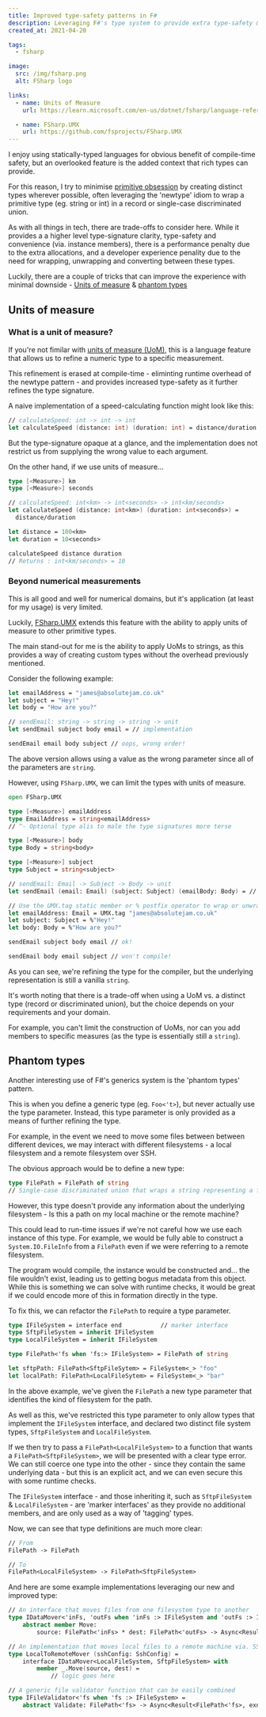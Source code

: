 ```yaml
---
title: Improved type-safety patterns in F#
description: Leveraging F#'s type system to provide extra type-safety & context
created_at: 2021-04-20

tags:
  - fsharp

image:
  src: /img/fsharp.png
  alt: FSharp logo

links:
  - name: Units of Measure
    url: https://learn.microsoft.com/en-us/dotnet/fsharp/language-reference/units-of-measure

  - name: FSharp.UMX
    url: https://github.com/fsprojects/FSharp.UMX
---
```



I enjoy using statically-typed languages for obvious benefit of compile-time
safety, but an overlooked feature is the added context that rich types can provide.

For this reason, I try to minimise [primitive obsession](https://refactoring.guru/smells/primitive-obsession)
by creating distinct types wherever possible, often leveraging the 'newtype' idiom
to wrap a primitive type (eg. string or int) in a record or single-case discriminated
union.

As with all things in tech, there are trade-offs to consider here. While it provides a
a higher level type-signature clarity, type-safety and convenience (via. instance members),
there is a performance penalty due to the extra allocations, and a developer experience
penality due to the need for wrapping, unwrapping and converting between these types.

Luckily, there are a couple of tricks that can improve the experience with
minimal downside - [Units of measure](#units-of-measure) & [phantom types](#phantom-types)

## Units of measure

### What is a unit of measure?

If you're not fimilar with [units of measure (UoM)](https://docs.microsoft.com/en-us/dotnet/fsharp/language-reference/units-of-measure),
this is a language feature that allows us to refine a numeric type to a specific measurement.

This refinement is erased at compile-time - eliminting runtime overhead of the
newtype pattern - and provides increased type-safety as it further refines the type
signature.

A naive implementation of a speed-calculating function might look like this:

```fs
// calculateSpeed: int -> int -> int
let calculateSpeed (distance: int) (duration: int) = distance/duration
```

But the type-signature opaque at a glance, and the implementation does not
restrict us from supplying the wrong value to each argument.

On the other hand, if we use units of measure...

```fs
type [<Measure>] km
type [<Measure>] seconds

// calculateSpeed: int<km> -> int<seconds> -> int<km/seconds>
let calculateSpeed (distance: int<km>) (duration: int<seconds>) =
  distance/duration

let distance = 100<km>
let duration = 10<seconds>

calculateSpeed distance duration
// Returns : int<km/seconds> = 10
```

### Beyond numerical measurements

This is all good and well for numerical domains, but it's application (at least
for my usage) is very limited.

Luckily, [FSharp.UMX](https://github.com/fsprojects/FSharp.UMX) extends this feature
with the ability to apply units of measure to other primitive types.

The main stand-out for me is the ability to apply UoMs to strings, as this provides
a way of creating custom types without the overhead previously mentioned.

Consider the following example:

```fs
let emailAddress = "james@absolutejam.co.uk"
let subject = "Hey!"
let body = "How are you?"

// sendEmail: string -> string -> string -> unit
let sendEmail subject body email = // implementation

sendEmail email body subject // oops, wrong order!
```

The above version allows using a value as the wrong parameter since all of the
parameters are `string`.

However, using `FSharp.UMX`, we can limit the types with units of measure.

```fs
open FSharp.UMX

type [<Measure>] emailAddress
type EmailAddress = string<emailAddress>
// ^- Optional type alis to male the type signatures more terse

type [<Measure>] body
type Body = string<body>

type [<Measure>] subject
type Subject = string<subject>

// sendEmail: Email -> Subject -> Body -> unit
let sendEmail (email: Email) (subject: Subject) (emailBody: Body) = // do stuff

// Use the UMX.tag static member or % postfix operator to wrap or unwrap a primitive
let emailAddress: Email = UMX.tag "james@absolutejam.co.uk"
let subject: Subject = %"Hey!"
let body: Body = %"How are you?"

sendEmail subject body email // ok!

sendEmail body email subject // won't compile!
```

As you can see, we're refining the type for the compiler, but the underlying
representation is still a vanilla `string`.

<Note>

It's worth noting that there is a trade-off when using a UoM vs. a distinct
type (record or discriminated union), but the choice depends on your requirements
and your domain.

For example, you can't limit the construction of UoMs, nor can you add
members to specific measures (as the type is essentially still a `string`).

</Note>

## Phantom types

Another interesting use of F#'s generics system is the 'phantom types' pattern.

This is when you define a generic type (eg. `Foo<'t>`), but never actually use
the type parameter. Instead, this type parameter is only provided as a means of
further refining the type.

For example, in the event we need to move some files between between different
devices, we may interact with different filesystems - a local filesystem and a
remote filesystem over SSH.

The obvious approach would be to define a new type:

```fs
type FilePath = FilePath of string
// Single-case discriminated union that wraps a string representing a file path
```

However, this type doesn't provide any information about the underlying filesystem -
Is this a path on my local machine or the remote machine?

This could lead to run-time issues if we're not careful how we use each instance of
this type. For example, we would be fully able to construct a `System.IO.FileInfo`
from a `FilePath` even if we were referring to a remote filesystem.

The program would compile, the instance would be constructed and... the file wouldn't
exist, leading us to getting bogus metadata from this object. While this is something
we can solve with runtime checks, it would be great if we could encode more of this
in formation directly in the type.

To fix this, we can refactor the `FilePath` to require a type parameter.

```fs
type IFileSystem = interface end           // marker interface
type SftpFileSystem = inherit IFileSystem
type LocalFileSystem = inherit IFileSystem

type FilePath<'fs when 'fs:> IFileSystem> = FilePath of string

let sftpPath: FilePath<SftpFileSytem> = FileSystem<_> "foo"
let localPath: FilePath<LocalFileSytem> = FileSystem<_> "bar"
```

In the above example, we've given the `FilePath` a new type parameter that
identifies the kind of filesystem for the path.

As well as this, we've restricted this type parameter to only allow types that
implement the `IFileSystem` interface, and declared two distinct file system types,
`SftpFileSystem` and `LocalFileSystem`.

If we then try to pass a `FilePath<LocalFileSystem>` to a function that wants
a `FilePath<SftpFileSystem>`, we will be presented with a clear type error.
We can still coerce one type into the other - since they contain the same
underlying data - but this is an explicit act, and we can even secure this
with some runtime checks.

<Note>

The `IFileSystem` interface - and those inheriting it, such as `SftpFileSystem`
& `LocalFileSystem` - are 'marker interfaces' as they provide no additional
members, and are only used as a way of 'tagging' types.

</Note>

Now, we can see that type definitions are much more clear:

```fs
// From
FilePath -> FilePath

// To
FilePath<LocalFileSystem> -> FilePath<SftpFileSystem>
```

And here are some example implementations leveraging our new and improved type:

```fs
// An interface that moves files from one filesystem type to another
type IDataMover<'inFs, 'outFs when 'inFs :> IFileSystem and 'outFs :> IFileSystem> =
    abstract member Move:
        source: FilePath<'inFs> * dest: FilePath<'outFs> -> Async<Result<unit, exn>>

// An implementation that moves local files to a remote machine via. SSH
type LocalToRemoteMover (sshConfig: SshConfig) =
    interface IDataMover<LocalFileSystem, SftpFileSystem> with
        member _.Move(source, dest) =
            // logic goes here

// A generic file validator function that can be easily combined
type IFileValidator<'fs when 'fs :> IFileSystem> =
    abstract Validate: FilePath<'fs> -> Async<Result<FilePath<'fs>, exn>>
```
